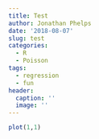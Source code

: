 ```yaml
---
title: Test
author: Jonathan Phelps
date: '2018-08-07'
slug: test
categories:
  - R
  - Poisson
tags:
  - regression
  - fun
header:
  caption: ''
  image: ''
---
```



```r

plot(1,1)
```

